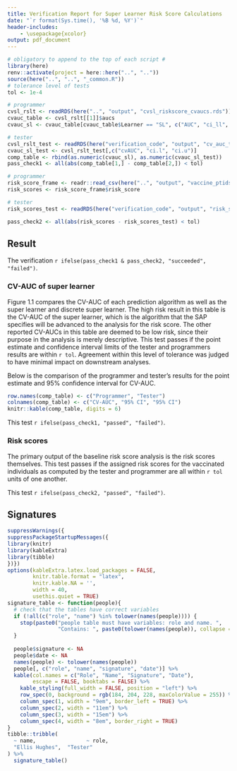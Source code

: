 ```yaml
---
title: Verification Report for Super Learner Risk Score Calculations
date: "`r format(Sys.time(), '%B %d, %Y')`"
header-includes:
    - \usepackage{xcolor}
output: pdf_document
---
```


```r
# obligatory to append to the top of each script #
library(here)
renv::activate(project = here::here("..", ".."))
source(here("..", "..", "_common.R"))
# tolerance level of tests
tol <- 1e-4
```

```r
# programmer
cvsl_rslt <- readRDS(here("..", "output", "cvsl_riskscore_cvaucs.rds"))
cvauc_table <- cvsl_rslt[[1]]$aucs
cvauc_sl <- cvauc_table[cvauc_table$Learner == "SL", c("AUC", "ci_ll", "ci_ul")]

# tester
cvsl_rslt_test <- readRDS(here("verification_code", "output", "cv_auc_tab.rds"))
cvauc_sl_test <- cvsl_rslt_test[,c("cvAUC", "ci.l", "ci.u")]
comp_table <- rbind(as.numeric(cvauc_sl), as.numeric(cvauc_sl_test))
pass_check1 <- all(abs(comp_table[1,] - comp_table[2,]) < tol)
```

```r
# programmer
risk_score_frame <- readr::read_csv(here("..", "output", "vaccine_ptids_with_riskscores.csv"))
risk_scores <- risk_score_frame$risk_score

# tester
risk_scores_test <- readRDS(here("verification_code", "output", "risk_scores.rds"))

pass_check2 <- all(abs(risk_scores - risk_scores_test) < tol)
```

## Result

The verification `r ifelse(pass_check1 & pass_check2, "succeeded", "failed")`.

### CV-AUC of super learner

Figure 1.1 compares the CV-AUC of each prediction algorithm as well as the super learner and discrete super learner. The high risk result in this table is the CV-AUC of the super learner, which is the algorithm that the SAP specifies will be advanced to the analysis for the risk score. The other reported CV-AUCs in this table are deemed to be low risk, since their purpose in the analysis is merely descriptive. This test passes if the point estimate and confidence interval limits of the tester and programmers results are within `r tol`. Agreement within this level of tolerance was judged to have minimal impact on downstream analyses.

Below is the comparison of the programmer and tester's results for the point estimate and 95% confidence interval for CV-AUC.

```r
row.names(comp_table) <- c("Programmer", "Tester")
colnames(comp_table) <- c("CV-AUC", "95% CI", "95% CI")
knitr::kable(comp_table, digits = 6)
```

This test `r ifelse(pass_check1, "passed", "failed")`.

### Risk scores

The primary output of the baseline risk score analysis is the risk scores themselves. This test passes if the assigned risk scores for the vaccinated individuals as computed by the tester and programmer are all within `r tol` units of one another.

This test `r ifelse(pass_check2, "passed", "failed")`.


## Signatures

```r
suppressWarnings({
suppressPackageStartupMessages({
library(knitr)
library(kableExtra)
library(tibble)
})})
options(kableExtra.latex.load_packages = FALSE, 
        knitr.table.format = "latex",
        knitr.kable.NA = '',
        width = 40,
        usethis.quiet = TRUE)
signature_table <- function(people){
  # check that the tables have correct variables
  if (!all(c("role", "name") %in% tolower(names(people)))) {
    stop(paste0("people table must have variables: role and name. ",
                "Contains: ", paste0(tolower(names(people)), collapse = ", ")))
  }
  
  people$signature <- NA
  people$date <- NA
  names(people) <- tolower(names(people))
  people[, c("role", "name", "signature", "date")] %>% 
  kable(col.names = c("Role", "Name", "Signature", "Date"),
        escape = FALSE, booktabs = FALSE) %>% 
    kable_styling(full_width = FALSE, position = "left") %>% 
    row_spec(0, background = rgb(184, 204, 228, maxColorValue = 255)) %>% 
    column_spec(1, width = "9em", border_left = TRUE) %>% 
    column_spec(2, width = "11em") %>% 
    column_spec(3, width = "15em") %>% 
    column_spec(4, width = "8em", border_right = TRUE)
}
tibble::tribble(
  ~ name,                ~ role,
  "Ellis Hughes",  "Tester"
) %>% 
  signature_table()
```